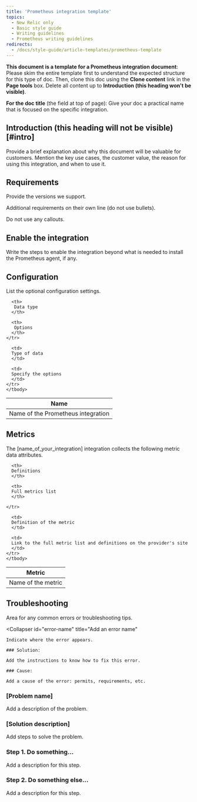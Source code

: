 ```yaml
---
title: 'Prometheus integration template'
topics:
  - New Relic only
  - Basic style guide
  - Writing guidelines
  - Prometheus writing guidelines
redirects:
  - /docs/style-guide/article-templates/prometheus-template
---
```


**This document is a template for a Prometheus integration document**: Please skim the entire template first to understand the expected structure for this type of doc. Then, clone this doc using the **Clone content** link in the **Page tools** box. Delete all content up to **Introduction (this heading won't be visible)**.

**For the doc title** (the field at top of page): Give your doc a practical name that is focused on the specific integration.

## Introduction (this heading will not be visible) [#intro]

Provide a brief explanation about why this document will be valuable for customers. Mention the key use cases, the customer value, the reason for using this integration, and when to use it.

## Requirements

Provide the versions we support.

Additional requirements on their own line (do not use bullets).

Do not use any callouts.

## Enable the integration

Write the steps to enable the integration beyond what is needed to install the Prometheus agent, if any.

## Configuration

List the optional configuration settings.

<table>
  <thead>
    <tr>
      <th style={{ width: "200px" }}>
       Name
      </th>

      <th>
       Data type 
      </th>
      
      <th>
       Options 
      </th>
    </tr>
  </thead>

  <tbody>
    <tr>
      <td>
      Name of the Prometheus integration  
      </td>

      <td>
      Type of data  
      </td>

      <td>
      Specify the options  
      </td>
    </tr>
    </tbody>
</table>

## Metrics

The [name_of_your_integration] integration collects the following metric data attributes.

<table>
  <thead>
    <tr>
      <th style={{ width: "200px" }}>
      Metric  
      </th>

      <th>
      Definitions  
      </th>

      <th>
      Full metrics list  
      </th>

    </tr>
  </thead>

  <tbody>
    <tr>
      <td>
      Name of the metric  
      </td>

      <td>
      Definition of the metric
      </td>

      <td>
      Link to the full metric list and definitions on the provider's site
      </td>
    </tr>
    </tbody>
</table>

## Troubleshooting

Area for any common errors or troubleshooting tips.

<CollapserGroup>

  <Collapser
    id="error-name"
    title="Add an error name"
  >
    Indicate where the error appears.

    ### Solution:

    Add the instructions to know how to fix this error.

    ### Cause:

    Add a cause of the error: permits, requirements, etc.
  </Collapser>

</CollapserGroup>

### [Problem name]

Add a description of the problem.

### [Solution description]

Add steps to solve the problem.

### Step 1. Do something...

Add a description for this step.

### Step 2. Do something else...

Add a description for this step.
